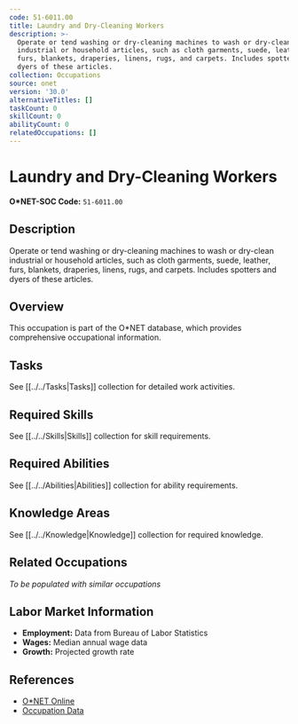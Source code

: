 ```yaml
---
code: 51-6011.00
title: Laundry and Dry-Cleaning Workers
description: >-
  Operate or tend washing or dry-cleaning machines to wash or dry-clean
  industrial or household articles, such as cloth garments, suede, leather,
  furs, blankets, draperies, linens, rugs, and carpets. Includes spotters and
  dyers of these articles.
collection: Occupations
source: onet
version: '30.0'
alternativeTitles: []
taskCount: 0
skillCount: 0
abilityCount: 0
relatedOccupations: []
---
```

# Laundry and Dry-Cleaning Workers

**O*NET-SOC Code:** `51-6011.00`

## Description

Operate or tend washing or dry-cleaning machines to wash or dry-clean industrial or household articles, such as cloth garments, suede, leather, furs, blankets, draperies, linens, rugs, and carpets. Includes spotters and dyers of these articles.

## Overview

This occupation is part of the O*NET database, which provides comprehensive occupational information.

## Tasks

See [[../../Tasks|Tasks]] collection for detailed work activities.

## Required Skills

See [[../../Skills|Skills]] collection for skill requirements.

## Required Abilities

See [[../../Abilities|Abilities]] collection for ability requirements.

## Knowledge Areas

See [[../../Knowledge|Knowledge]] collection for required knowledge.

## Related Occupations

*To be populated with similar occupations*

## Labor Market Information

- **Employment:** Data from Bureau of Labor Statistics
- **Wages:** Median annual wage data
- **Growth:** Projected growth rate

## References

- [O*NET Online](https://www.onetonline.org/link/summary/51-6011.00)
- [Occupation Data](https://www.onetcenter.org/)
